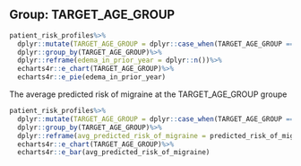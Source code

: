 ## Group: TARGET_AGE_GROUP

```r
patient_risk_profiles%>%
  dplyr::mutate(TARGET_AGE_GROUP = dplyr::case_when(TARGET_AGE_GROUP == 1  ~ "Yes", .default = "No"))%>%
  dplyr::group_by(TARGET_AGE_GROUP)%>%
  dplyr::reframe(edema_in_prior_year = dplyr::n())%>%
  echarts4r::e_chart(TARGET_AGE_GROUP)%>%
  echarts4r::e_pie(edema_in_prior_year)
```

The average predicted risk of migraine at the TARGET_AGE_GROUP groupe

```r
patient_risk_profiles%>%
  dplyr::mutate(TARGET_AGE_GROUP = dplyr::case_when(TARGET_AGE_GROUP == 1  ~ "Yes", .default = "No"))%>%
  dplyr::group_by(TARGET_AGE_GROUP)%>%
  dplyr::reframe(avg_predicted_risk_of_migraine = predicted_risk_of_migraine)%>%
  echarts4r::e_chart(TARGET_AGE_GROUP)%>%
  echarts4r::e_bar(avg_predicted_risk_of_migraine)
```

